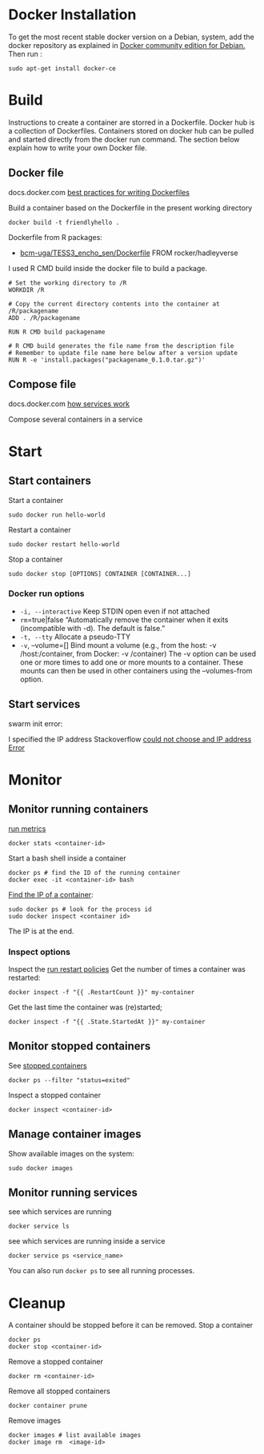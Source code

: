 

# Docker Installation

To get the most recent stable docker version 
on a Debian, system, add the docker repository as explained in 
[Docker community edition for Debian.](https://docs.docker.com/engine/installation/linux/docker-ce/debian/)
Then run :

    sudo apt-get install docker-ce
 
# Build

Instructions to create a container are storred in a Dockerfile.
Docker hub is a collection of Dockerfiles. 
Containers stored on docker hub can be pulled and started directly from the docker run command.
The section below explain how to write your own Docker file.

## Docker file

docs.docker.com [best practices for writing Dockerfiles](https://docs.docker.com/engine/userguide/eng-image/dockerfile_best-practices/)

Build a container based on the Dockerfile in the present working directory

    docker build -t friendlyhello .

Dockerfile from R packages:

* [bcm-uga/TESS3_encho_sen/Dockerfile](https://github.com/bcm-uga/TESS3_encho_sen/blob/master/Dockerfile) FROM rocker/hadleyverse


I used R CMD build inside the docker file to build a package.

    # Set the working directory to /R
    WORKDIR /R

    # Copy the current directory contents into the container at /R/packagename
    ADD . /R/packagename

    RUN R CMD build packagename

    # R CMD build generates the file name from the description file
    # Remember to update file name here below after a version update
    RUN R -e 'install.packages("packagename_0.1.0.tar.gz")'


## Compose file

docs.docker.com [how services work](https://docs.docker.com/engine/swarm/how-swarm-mode-works/services/)

Compose several containers in a service


# Start

## Start containers

Start a container

    sudo docker run hello-world

Restart a container 

    sudo docker restart hello-world

Stop a container 

    sudo docker stop [OPTIONS] CONTAINER [CONTAINER...]

### Docker run options

* `-i, --interactive` Keep STDIN open even if not attached
* `rm`=true|false “Automatically remove the container when it exits (incompatible with  -d).  The default is false.”
* `-t, --tty` Allocate a pseudo-TTY
* `-v`, --volume=[] Bind mount a volume (e.g., from the host: -v /host:/container, from Docker: -v /container) The -v option can be used one or more times to add one or more mounts to  a  container.  These  mounts  can  then  be  used  in other containers using the --volumes-from option.


## Start services

swarm init error:

I specified the IP address 
Stackoverflow [could not choose and IP address Error](https://stackoverflow.com/questions/38602903/docker-swarm-init-could-not-choose-an-ip-address-error)


# Monitor

## Monitor running containers

[run metrics](https://docs.docker.com/engine/admin/runmetrics/)

    docker stats <container-id>

Start a bash shell inside a container 

    docker ps # find the ID of the running container
    docker exec -it <container-id> bash 

[Find the IP of a container](https://stackoverflow.com/questions/17157721/how-to-get-a-docker-containers-ip-address-from-the-host):

    sudo docker ps # look for the process id
    sudo docker inspect <container id>

The IP is at the end.

### Inspect options

Inspect the [run restart policies](https://docs.docker.com/v1.11/engine/reference/run/#restart-policies-restart)
Get the number of times a container was restarted:

    docker inspect -f "{{ .RestartCount }}" my-container

Get the last time the container was (re)started;

    docker inspect -f "{{ .State.StartedAt }}" my-container


## Monitor stopped containers 
See [stopped containers](https://stackoverflow.com/questions/30231187/docker-list-only-stopped-containers/30231188#30231188)

    docker ps --filter "status=exited"

Inspect a stopped container

    docker inspect <container-id>


## Manage container images

Show available images on the system:

    sudo docker images

## Monitor running services
see which services are running

    docker service ls

see which services are running inside a service

    docker service ps <service_name> 

You can also run `docker ps` to see all running processes.

# Cleanup

A container should be stopped before it can be removed.
Stop a container

    docker ps
    docker stop <container-id>

Remove a stopped container

    docker rm <container-id>

Remove all stopped containers

    docker container prune

Remove images

    docker images # list available images
    docker image rm  <image-id>


